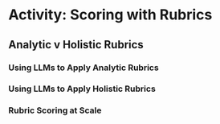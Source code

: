 # Activity: Scoring with Rubrics {#sec-act-rubric .unnumbered}

## Analytic v Holistic Rubrics

### Using LLMs to Apply Analytic Rubrics

### Using LLMs to Apply Holistic Rubrics

### Rubric Scoring at Scale